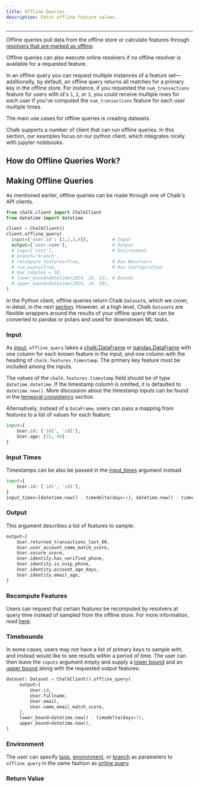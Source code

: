 ```yaml
---
title: Offline Queries
description: Fetch offline feature values.
---
```



---

Offline queries pull data from the offline store or calculate features through
[resolvers that are marked as offline](/docs/resolver-offline-online).

<TipInfo>
  Offline queries can also execute online resolvers if no offline resolver is available for a
  requested feature.
</TipInfo>

In an offline query you can request multiple instances of a feature set—additionally,
by default, an offline query returns all matches for a primary key in the offline store.
For instance, if you requested the `num_transactions` feature for users with id's
`1`, `2`, or `3`, you could receive multiple rows for each user if you've computed
the `num_transactions` feature for each user multiple times.

The main use cases for offline queries is creating datasets.

Chalk supports a number of client that can run offline queries. In this section, our examples focus
on our python client, which integrates nicely with jupyter notebooks.

<JupyterNotebook />

## How do Offline Queries Work?


## Making Offline Queries

As mentioned earlier, offline queries can be made through one of Chalk's API
clients.

```python
from chalk.client import ChalkClient
from datetime import datetime

client = ChalkClient()
client.offline_query(
  input={'user.id': [1,2,3,4]},         # Input
  output=['user.name'],                 # Output
  # tags=['test'],                      # Environment
  # branch='branch',
  # recompute_features=True,            # Run Resolvers
  # run_async=True,                     # Run Configuration
  # max_samples = 10,
  # lower_bound=datetime(2024, 10, 12), # Bounds
  # upper_bound=datetime(2024, 10, 20),
)
```

In the Python client, offline queries return Chalk `Dataset`s, which we cover, in detail, in the
next [section](/docs/datasets). However, at a high level, Chalk `Dataset`s are flexible wrappers
around the results of your offline query that can be converted to pandas or polars and used for
downstream ML tasks.

### Input

As [input](/api-docs#ChalkClient.offline_query.input), `offline_query` takes a
[chalk.DataFrame](/docs/dataframe) or [pandas.DataFrame](https://pandas.pydata.org/docs/reference/api/pandas.DataFrame.html)
with one column for each known feature in the input, and one column
with the heading of `chalk.features.timestamp`.
The primary key feature must be included among the inputs.

The values of the `chalk.features.timestamp` field should be of type
`datetime.datetime`. If the timestamp column is omitted, it is defaulted to `datetime.now()`.
More discussion about the timestamp inputs
can be found in the [temporal consistency](/docs/temporal-consistency) section.

Alternatively, instead of a `DataFrame`, users can pass a mapping from features to a list of values for each feature.

```python
input={
    User.id: ['id1', 'id2'],
    User.age: [23, 40]
}
```

### Input Times

Timestamps can be also be passed in the [input_times](/api-docs#ChalkClient.offline_query.input_times) argument instead.

```py
input={
    User.id: ['id1', 'id1'],
}
input_times=[datetime.now() - timedelta(days=1), datetime.now() - timedelta(days=2)]
```

### Output

This argument describes a list of features to sample.

```py
output=[
    User.returned_transactions_last_60,
    User.user_account_name_match_score,
    User.socure_score,
    User.identity.has_verified_phone,
    User.identity.is_voip_phone,
    User.identity.account_age_days,
    User.identity.email_age,
]
```

### Recompute Features

Users can request that certain features be recomputed by resolvers
at query time instead of sampled from the offline store.
For more information, read [here](/api-docs#ChalkClient.offline_query.recompute_features).

### Timebounds

In some cases, users may not have a list of primary keys to sample with,
and instead would like to see results within a period of time.
The user can then leave the `inputs` argument empty and supply a
[lower bound](/api-docs#ChalkClient.offline_query.lower_bound) and an
[upper bound](/api-docs#ChalkClient.offline_query.upper_bound) along with the requested output features.

```py
dataset: Dataset = ChalkClient().offline_query(
     output=[
         User.id,
         User.fullname,
         User.email,
         User.name_email_match_score,
     ],
     lower_bound=datetime.now() - timedelta(days=7),
     upper_bound=datetime.now(),
)
```

### Environment

The user can specify
[tags](/docs/resolver-tags),
[environment](/docs/resolver-environments),
or [branch](/docs/branches)
as parameters to `offline_query` in the same fashion
as [online query](/docs/query-basics).

### Return Value
